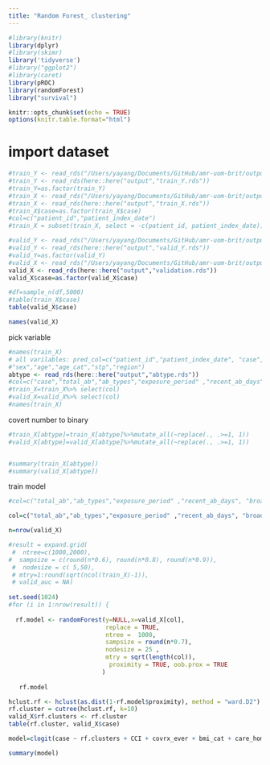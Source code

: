 ```yaml
---
title: "Random Forest_ clustering"
---
```


```r
#library(knitr)
library(dplyr)
#library(skimr)
library('tidyverse')
#library("ggplot2")
#library(caret)
library(pROC)
library(randomForest)
library("survival")

knitr::opts_chunk$set(echo = TRUE)
options(knitr.table.format="html")

```

# import dataset
```r
#train_Y <- read_rds("/Users/yayang/Documents/GitHub/amr-uom-brit/output/train_Y.rds")
#train_Y <- read_rds(here::here("output","train_Y.rds"))
#train_Y=as.factor(train_Y)
#train_X <- read_rds("/Users/yayang/Documents/GitHub/amr-uom-brit/output/train_X.rds")
#train_X <- read_rds(here::here("output","train_X.rds"))
#train_X$case=as.factor(train_X$case)
#col=c("patient_id","patient_index_date")
#train_X = subset(train_X, select = -c(patient_id, patient_index_date))

#valid_Y <- read_rds("/Users/yayang/Documents/GitHub/amr-uom-brit/output/valid_Y.rds")
#valid_Y <- read_rds(here::here("output","valid_Y.rds"))
#valid_Y=as.factor(valid_Y)
#valid_X <- read_rds("/Users/yayang/Documents/GitHub/amr-uom-brit/output/valid_X.rds")
valid_X <- read_rds(here::here("output","validation.rds"))
valid_X$case=as.factor(valid_X$case)

#df=sample_n(df,5000)
#table(train_X$case)
table(valid_X$case)

names(valid_X)
```


pick variable
```r
#names(train_X)
# all varilables: pred_col=c("patient_id","patient_index_date", "case","total_ab","interval_sd" ,  "ab_prescriptions","ab_types","prescribe_times","exposure_period","recent_ab_days", "broad_prop" ,"broad_ab_prescriptions","interval_mean","interval_sd","interval_CV","length_mean", "length_sd", "length_CV","prescribe_time_0","prescribe_time_1","prescribe_time_2","prescribe_time_3",col,"AB_1_type""AB_6wk_type" ,"interval_med" "length_med" ,"ab_6w_binary" , "AB_6wk")
#"sex","age","age_cat","stp","region")
abtype <- read_rds(here::here("output","abtype.rds"))
#col=c("case","total_ab","ab_types","exposure_period" ,"recent_ab_days", "broad_prop" ,"interval_med" , "interval_CV","length_CV","lenght_mean",abtype)
#train_X=train_X%>% select(col)
#valid_X=valid_X%>% select(col)
#names(train_X)
```

covert number to binary
```r

#train_X[abtype]=train_X[abtype]%>%mutate_all(~replace(., .>=1, 1)) 
#valid_X[abtype]=valid_X[abtype]%>%mutate_all(~replace(., .>=1, 1)) 


#summary(train_X[abtype])
#summary(valid_X[abtype])
```


train model
```r

#col=c("total_ab","ab_types","exposure_period" ,"recent_ab_days", "broad_prop","interval_mean" , "interval_CV",abtype)

col=c("total_ab","ab_types","exposure_period" ,"recent_ab_days", "broad_prop" ,"interval_med" , "interval_CV","length_mean","length_CV",abtype)

n=nrow(valid_X)

#result = expand.grid(
 #  ntree=c(1000,2000),
#  sampsize = c(round(n*0.6), round(n*0.8), round(n*0.9)),
 #  nodesize = c( 5,50),
 # mtry=1:round(sqrt(ncol(train_X)-1)),
 # valid_auc = NA)
               
set.seed(1024)
#for (i in 1:nrow(result)) {
  
  rf.model <- randomForest(y=NULL,x=valid_X[col], 
                           replace = TRUE,
                           ntree =  1000,
                           sampsize = round(n*0.7),
                           nodesize = 25 ,
                           mtry = sqrt(length(col)),
                            proximity = TRUE, oob.prox = TRUE
                          )
  
   rf.model
```

```r

hclust.rf <- hclust(as.dist(1-rf.model$proximity), method = "ward.D2")
rf.cluster = cutree(hclust.rf, k=10)
valid_X$rf.clusters <- rf.cluster
table(rf.cluster, valid_X$case)
```

```r

model=clogit(case ~ rf.clusters + CCI + covrx_ever + bmi_cat + care_home + flu_vaccine + smoking_cat_3 + imd+ ethnicity_6 + strata(subclass),valid_X) 

summary(model)

```

